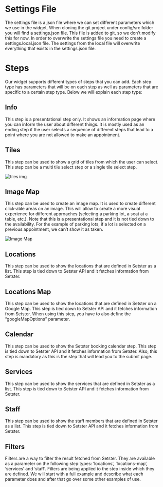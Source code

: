 # Settings File
The settings file is a json file where we can set different parameters which we use in the widget. When cloning the git project under config/src folder you will find a settings.json file. This file is added to git, so we don’t modify this for now. In order to overwrite the settings file you need to create a settings.local.json file. The settings from the local file will overwrite everything that exists in the settings.json file.

<SchemaDefinition schemaRef="#/components/schemas/Settings" />

# Steps
Our widget supports different types of steps that you can add. Each step type has parameters that will be on each step as well as parameters that are specific to a certain step type. Below we will explain each step type:

## Info
This step is a presentational step only. It shows an information page where you can inform the user about different things. It is mostly used as an ending step if the user selects a sequence of different steps that lead to a point where you are not allowed to make an appointment.

<SchemaDefinition schemaRef="#/components/schemas/Info" />


## Tiles
This step can be used to show a grid of tiles from which the user can select. This step can be a multi tile select step or a single tile select step.

<img src='../images/tilesSnippet.png' alt='tiles img'/>


<SchemaDefinition schemaRef="#/components/schemas/Tiles" />

## Image Map
This step can be used to create an image map. It is used to create different click-able areas on an image. This will allow to create a more visual experience for different approaches (selecting a parking lot, a seat at a table, etc.). Note that this is a presentational step and it is not tied down to the availability. For the example of parking lots, if a lot is selected on a previous appointment, we can’t show it as taken.

<img src='../images/ImageMapSnippet.png' alt='Image Map'/>

<SchemaDefinition schemaRef="#/components/schemas/ImageMap" />

## Locations
This step can be used to show the locations that are defined in Setster as a list. This step is tied down to Setster API and it fetches information from Setster.

<SchemaDefinition schemaRef="#/components/schemas/Locations" />

## Locations Map
This step can be used to show the locations that are defined in Setster on a Google Map. This step is tied down to Setster API and it fetches information from Setster. When using this step, you have to also define the “googleMapOptions” parameter.

<SchemaDefinition schemaRef="#/components/schemas/LocationsMap" />

## Calendar
This step can be used to show the Setster booking calendar step. This step is tied down to Setster API and it fetches information from Setster. Also, this step is mandatory as this is the step that will lead you to the submit page.

<SchemaDefinition schemaRef="#/components/schemas/Calendar" />

## Services
This step can be used to show the services that are defined in Setster as a list. This step is tied down to Setster API and it fetches information from Setster.

<SchemaDefinition schemaRef="#/components/schemas/Services" />

## Staff
This step can be used to show the staff members that are defined in Setster as a list. This step is tied down to Setster API and it fetches information from Setster.

<SchemaDefinition schemaRef="#/components/schemas/Staff" />

## Filters
Filters are a way to filter the result fetched from Setster. They are available as a parameter on the following step types: ‘locations’, ‘locations-map’, ‘services’ and ‘staff’. Filters are being applied to the step inside which they are defined. We will start with a full example and describe what each parameter does and after that go over some other examples of use.

<SchemaDefinition schemaRef="#/components/schemas/Filters" />